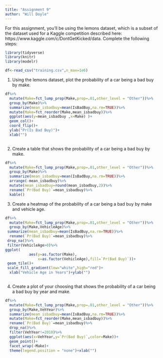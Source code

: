 ```yaml
---
title: "Assignment 9"
author: "Will Doyle"
---
```


For this assignment, you'll be using the lemons dataset, which is a subset of the dataset used for a Kaggle competition described here: 
https://www.kaggle.com/c/DontGetKicked/data. 
Complete the following steps:

```r
library(tidyverse)
library(knitr)
library(modelr)
```

```r
df<-read_csv("training.csv",n_max=1e6)
```


1. Using the lemons dataset, plot the probability of a car being a bad buy by make.

```r

df%>%
  mutate(Make=fct_lump_prop(Make,prop=.01,other_level = "Other"))%>%
  group_by(Make)%>%
  summarize(mean_isbadbuy=mean(IsBadBuy,na.rm=TRUE))%>%
  mutate(Make=fct_reorder(Make,mean_isbadbuy))%>%
  ggplot(aes(y=mean_isbadbuy ,x=Make) )+
  geom_col()+
  coord_flip()+
  ylab("Pr(Is Bad Buy)")+
  xlab("")
  
```


2. Create a table that shows the probability of a car being a bad buy by make.

```r
df%>%
  mutate(Make=fct_lump_prop(Make,prop=.01,other_level = "Other"))%>%
  group_by(Make)%>%
  summarize(mean_isbadbuy=mean(IsBadBuy,na.rm=TRUE))%>%
  arrange(-mean_isbadbuy)%>%
  mutate(mean_isbadbuy=round(mean_isbadbuy,2))%>%
  rename(`Pr(Bad Buy)`=mean_isbadbuy)%>%
  kable()
```


3. Create a heatmap of the probability of a car being a bad buy by make and vehicle age. 

```r
df%>%
  mutate(Make=fct_lump_prop(Make,prop=.01,other_level = "Other"))%>%
  group_by(Make,VehicleAge)%>%
 summarize(mean_isbadbuy=mean(IsBadBuy,na.rm=TRUE))%>%
  rename(`Pr(Bad Buy)`=mean_isbadbuy)%>%
 drop_na()%>%
 filter(VehicleAge>0)%>%  
ggplot(
           aes(y=as.factor(Make),
               x=as.factor(VehicleAge),fill=`Pr(Bad Buy)`))+
 geom_tile()+
 scale_fill_gradient(low="white",high="red")+
  xlab("Vehicle Age in Years")+ylab("")
  
```


4. Create a plot of your choosing that shows the probability of a car being a bad buy by year and make. 

```r
df%>%
  mutate(Make=fct_lump_prop(Make,prop=.01,other_level = "Other"))%>%
  group_by(Make,VehYear)%>%
  summarize(mean_isbadbuy=mean(IsBadBuy,na.rm=TRUE))%>%
  mutate(Make=fct_reorder(Make,mean_isbadbuy))%>%
  rename(`Pr(Bad Buy)`=mean_isbadbuy)%>%
  drop_na()%>%
  filter(VehYear!=2010)%>% 
  ggplot(aes(x=VehYear,y=`Pr(Bad Buy)`,color=Make))+
  geom_point()+
  facet_wrap(~Make)+
  theme(legend.position = "none")+xlab("")

```

